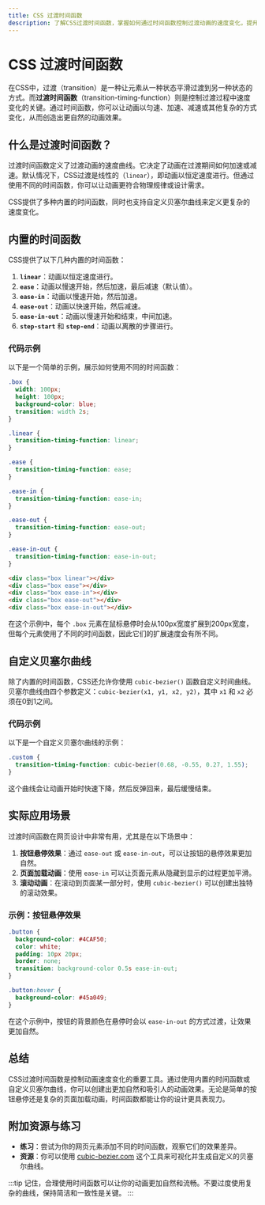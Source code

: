 ```yaml
---
title: CSS 过渡时间函数
description: 了解CSS过渡时间函数，掌握如何通过时间函数控制过渡动画的速度变化，提升网页动画效果。
---
```


# CSS 过渡时间函数

在CSS中，过渡（transition）是一种让元素从一种状态平滑过渡到另一种状态的方式。而**过渡时间函数**（transition-timing-function）则是控制过渡过程中速度变化的关键。通过时间函数，你可以让动画以匀速、加速、减速或其他复杂的方式变化，从而创造出更自然的动画效果。

## 什么是过渡时间函数？

过渡时间函数定义了过渡动画的速度曲线。它决定了动画在过渡期间如何加速或减速。默认情况下，CSS过渡是线性的（`linear`），即动画以恒定速度进行。但通过使用不同的时间函数，你可以让动画更符合物理规律或设计需求。

CSS提供了多种内置的时间函数，同时也支持自定义贝塞尔曲线来定义更复杂的速度变化。

## 内置的时间函数

CSS提供了以下几种内置的时间函数：

1. **`linear`**：动画以恒定速度进行。
2. **`ease`**：动画以慢速开始，然后加速，最后减速（默认值）。
3. **`ease-in`**：动画以慢速开始，然后加速。
4. **`ease-out`**：动画以快速开始，然后减速。
5. **`ease-in-out`**：动画以慢速开始和结束，中间加速。
6. **`step-start`** 和 **`step-end`**：动画以离散的步骤进行。

### 代码示例

以下是一个简单的示例，展示如何使用不同的时间函数：

```css
.box {
  width: 100px;
  height: 100px;
  background-color: blue;
  transition: width 2s;
}

.linear {
  transition-timing-function: linear;
}

.ease {
  transition-timing-function: ease;
}

.ease-in {
  transition-timing-function: ease-in;
}

.ease-out {
  transition-timing-function: ease-out;
}

.ease-in-out {
  transition-timing-function: ease-in-out;
}
```

```html
<div class="box linear"></div>
<div class="box ease"></div>
<div class="box ease-in"></div>
<div class="box ease-out"></div>
<div class="box ease-in-out"></div>
```

在这个示例中，每个 `.box` 元素在鼠标悬停时会从100px宽度扩展到200px宽度，但每个元素使用了不同的时间函数，因此它们的扩展速度会有所不同。

## 自定义贝塞尔曲线

除了内置的时间函数，CSS还允许你使用 `cubic-bezier()` 函数自定义时间曲线。贝塞尔曲线由四个参数定义：`cubic-bezier(x1, y1, x2, y2)`，其中 `x1` 和 `x2` 必须在0到1之间。

### 代码示例

以下是一个自定义贝塞尔曲线的示例：

```css
.custom {
  transition-timing-function: cubic-bezier(0.68, -0.55, 0.27, 1.55);
}
```

这个曲线会让动画开始时快速下降，然后反弹回来，最后缓慢结束。

## 实际应用场景

过渡时间函数在网页设计中非常有用，尤其是在以下场景中：

1. **按钮悬停效果**：通过 `ease-out` 或 `ease-in-out`，可以让按钮的悬停效果更加自然。
2. **页面加载动画**：使用 `ease-in` 可以让页面元素从隐藏到显示的过程更加平滑。
3. **滚动动画**：在滚动到页面某一部分时，使用 `cubic-bezier()` 可以创建出独特的滚动效果。

### 示例：按钮悬停效果

```css
.button {
  background-color: #4CAF50;
  color: white;
  padding: 10px 20px;
  border: none;
  transition: background-color 0.5s ease-in-out;
}

.button:hover {
  background-color: #45a049;
}
```

在这个示例中，按钮的背景颜色在悬停时会以 `ease-in-out` 的方式过渡，让效果更加自然。

## 总结

CSS过渡时间函数是控制动画速度变化的重要工具。通过使用内置的时间函数或自定义贝塞尔曲线，你可以创建出更加自然和吸引人的动画效果。无论是简单的按钮悬停还是复杂的页面加载动画，时间函数都能让你的设计更具表现力。

## 附加资源与练习

- **练习**：尝试为你的网页元素添加不同的时间函数，观察它们的效果差异。
- **资源**：你可以使用 [cubic-bezier.com](https://cubic-bezier.com/) 这个工具来可视化并生成自定义的贝塞尔曲线。

:::tip
记住，合理使用时间函数可以让你的动画更加自然和流畅。不要过度使用复杂的曲线，保持简洁和一致性是关键。
:::